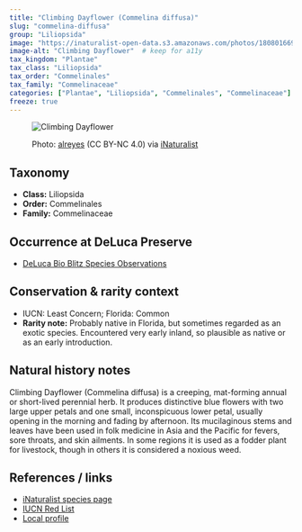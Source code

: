 ```yaml
---
title: "Climbing Dayflower (Commelina diffusa)"
slug: "commelina-diffusa"
group: "Liliopsida"
image: "https://inaturalist-open-data.s3.amazonaws.com/photos/180801669/large.jpg"        # keep for thumbnails
image-alt: "Climbing Dayflower"  # keep for a11y
tax_kingdom: "Plantae"
tax_class: "Liliopsida"
tax_order: "Commelinales"
tax_family: "Commelinaceae"
categories: ["Plantae", "Liliopsida", "Commelinales", "Commelinaceae"]   # these drive the chips + filtering
freeze: true
---
```


<figure class="species-figure">

<img src="https://inaturalist-open-data.s3.amazonaws.com/photos/180801669/large.jpg" alt="Climbing Dayflower" class="species-photo"/>

<figcaption class="photo-credit">

Photo: <a href="https://www.inaturalist.org/people/alreyes">alreyes</a> (CC BY-NC 4.0) via <a href="https://www.inaturalist.org/observations/107486854">iNaturalist</a>

</figcaption>

</figure>

## Taxonomy

-   **Class:** Liliopsida
-   **Order:** Commelinales
-   **Family:** Commelinaceae

## Occurrence at DeLuca Preserve

-   [DeLuca Bio Blitz Species Observations](https://www.inaturalist.org/observations?project_id=191727&taxon_id=160818&place_id=any&verifiable=any)

## Conservation & rarity context

-   IUCN: Least Concern; Florida: Common
-   **Rarity note:** Probably native in Florida, but sometimes regarded as an exotic species. Encountered very early inland, so plausible as native or as an early introduction.

## Natural history notes

Climbing Dayflower (Commelina diffusa) is a creeping, mat-forming annual or short-lived perennial herb. It produces distinctive blue flowers with two large upper petals and one small, inconspicuous lower petal, usually opening in the morning and fading by afternoon. Its mucilaginous stems and leaves have been used in folk medicine in Asia and the Pacific for fevers, sore throats, and skin ailments. In some regions it is used as a fodder plant for livestock, though in others it is considered a noxious weed.

## References / links

-   [iNaturalist species page](https://www.inaturalist.org/taxa/160818-Commelina-diffusa)
-   [IUCN Red List](https://www.iucnredlist.org/species/177028/67776407)
-   [Local profile](https://fsus.ncbg.unc.edu/main.php?pg=show-taxon.php&plantname=Commelina+diffusa)
